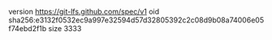 version https://git-lfs.github.com/spec/v1
oid sha256:e3132f0532ec9a997e32594d57d32805392c2c08d9b08a74006e05f74ebd2f1b
size 3333
